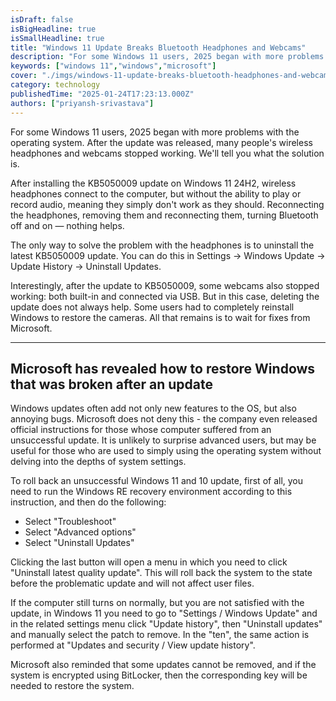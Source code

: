 ```yaml
---
isDraft: false
isBigHeadline: true
isSmallHeadline: true
title: "Windows 11 Update Breaks Bluetooth Headphones and Webcams"
description: "For some Windows 11 users, 2025 began with more problems with the operating system. After the update was released, many people's wireless"
keywords: ["windows 11","windows","microsoft"]
cover: "./imgs/windows-11-update-breaks-bluetooth-headphones-and-webcams.png"
category: technology
publishedTime: "2025-01-24T17:23:13.000Z"
authors: ["priyansh-srivastava"]
---
```

For some Windows 11 users, 2025 began with more problems with the operating system. After the update was released, many people's wireless headphones and webcams stopped working. We'll tell you what the solution is.

After installing the KB5050009 update on Windows 11 24H2, wireless headphones connect to the computer, but without the ability to play or record audio, meaning they simply don't work as they should. Reconnecting the headphones, removing them and reconnecting them, turning Bluetooth off and on — nothing helps.

The only way to solve the problem with the headphones is to uninstall the latest KB5050009 update. You can do this in Settings → Windows Update → Update History → Uninstall Updates.

Interestingly, after the update to KB5050009, some webcams also stopped working: both built-in and connected via USB. But in this case, deleting the update does not always help. Some users had to completely reinstall Windows to restore the cameras. All that remains is to wait for fixes from Microsoft.

---
## Microsoft has revealed how to restore Windows that was broken after an update

Windows updates often add not only new features to the OS, but also annoying bugs. Microsoft does not deny this - the company even released official instructions for those whose computer suffered from an unsuccessful update. It is unlikely to surprise advanced users, but may be useful for those who are used to simply using the operating system without delving into the depths of system settings.

To roll back an unsuccessful Windows 11 and 10 update, first of all, you need to run the Windows RE recovery environment according to this instruction, and then do the following:

  

- Select "Troubleshoot"
- Select "Advanced options"
- Select "Uninstall Updates"

Clicking the last button will open a menu in which you need to click "Uninstall latest quality update". This will roll back the system to the state before the problematic update and will not affect user files.

If the computer still turns on normally, but you are not satisfied with the update, in Windows 11 you need to go to "Settings / Windows Update" and in the related settings menu click "Update history", then "Uninstall updates" and manually select the patch to remove. In the "ten", the same action is performed at "Updates and security / View update history".

Microsoft also reminded that some updates cannot be removed, and if the system is encrypted using BitLocker, then the corresponding key will be needed to restore the system.